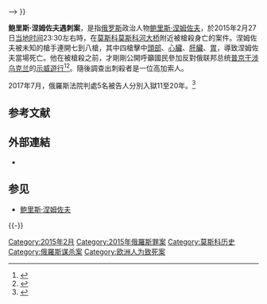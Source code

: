 {{expand|time=2015-03-09T15:16:24+00:00}}
{{Infobox civilian attack
|title       = 鲍里斯·涅姆佐夫遇刺案
|image       = There are flowers and candles near the site of the murder of Boris Nemtsov.jpg
|alt         = 
|caption     = 在涅姆佐夫被暗殺地點附近所獻上的[[鮮花|鮮花]]和[[蠟燭|蠟燭]]
|map         = 
|map_size    =
|map_alt     =
|map_caption =
|location    =  [[莫斯科|莫斯科]][[莫斯科河大桥|莫斯科河大桥]]<ref name=BBC1>{{cite web |url = http://www.bbc.co.uk/news/world-europe-31669061 |title = Russia opposition politician Boris Nemtsov shot dead |publisher = [[BBC|BBC]] |accessdate = 28 February 2015}}</ref>
|target      = [[鮑里斯·涅姆佐夫|鮑里斯·涅姆佐夫]]
|coordinates = {{Coord|55|45|00|N|37|37|26|E|region:RU-MOS_type:event|display=inline,title}}
|date        = {{start date|2015|02|27|df=yes}}
|time        = 23:31<ref>[https://meduza.io/news/2015/02/28/tvts-opublikoval-zapisi-s-zafiksirovavshey-ubiystvo-borisa-nemtsova-kamery ТВЦ опубликовал запись с зафиксировавшей убийство Бориса Немцова камеры] {{Wayback|url=https://meduza.io/news/2015/02/28/tvts-opublikoval-zapisi-s-zafiksirovavshey-ubiystvo-borisa-nemtsova-kamery |date=20150402110553 }} {{ru icon}}</ref>
|timezone    = [[UTC+03:00|UTC+03:00]]
|type        = [[謀殺|謀殺]]、{{link-en|飛車槍擊|drive-by shooting}}
|fatalities  = 1
|injuries    = 
|victims     = <!-- or |victim      = -->
|perpetrators= <!-- or |perpetrator = -->  <!-- alias: |perps = or |perp = -->
|susperps    = Anzor Gubashev <br> Zaur Dadaev
|weapons     = [[馬卡洛夫手槍|馬卡洛夫手槍]]<ref>{{cite news |last1=Ostroukh |first1=Andrey |last2=Kolyandr |first2=Alexander |date=28 February 2015 |title = Russia Probes Motives in assassination of Putin Critic Boris Nemtsov |url = http://www.wsj.com/articles/russian-investigators-in-boris-nemtsov-killing-look-at-several-possible-motives-1425129399 |newspaper=The Wall Street Journal |access-date=28 February 2015}}</ref>
|numparts    = <!-- or | numpart     = -->
|dfens       = <!-- or | dfen        = -->
|motive      =
|website     = <!-- URL|example.com}} -->
}}

'''鲍里斯·涅姆佐夫遇刺案'''，是指[[俄罗斯|俄罗斯]]政治人物[[鲍里斯·涅姆佐夫|鲍里斯·涅姆佐夫]]，於2015年2月27日[[莫斯科时间|当地时间]]23:30左右時，在[[莫斯科|莫斯科]][[莫斯科河大桥|莫斯科河大桥]]附近被槍殺身亡的案件。涅姆佐夫被未知的槍手連開七到八槍，其中四槍擊中[[頭部|頭部]]、[[心臟|心臟]]、[[肝臟|肝臟]]、[[胃|胃]]，導致涅姆佐夫當場死亡。他在被槍殺之前，才剛剛公開呼籲國民參加反對俄联邦总统[[弗拉基米尔·弗拉基米罗维奇·普京|普京]][[乌克兰亲俄罗斯武装冲突_(2014年－2015年)|干涉乌克兰]]的[[示威|示威]][[遊行|遊行]]<ref name=中央社>{{cite news |title = 俄反政府示威前 涅姆佐夫中7-8槍身亡 |url = http://www.cna.com.tw/news/aopl/201502280031-1.aspx |accessdate=2015-03-09 |agency= 中央社 |date = 2015-02-28}}</ref><ref>{{cite web |url = http://www.nytimes.com/2015/02/28/magazine/after-boris-nemtsovs-assassination-there-are-no-longer-any-limits.html |script-title =en:After Boris Nemtsov's Assassination, ‘There Are No Longer Any Limits’|work = [[The_New_York_Times|The New York Times]] |author = Julia Ioffe |date = 28 February 2015 |accessdate = 5 March 2015}}</ref>。隨後調查出刺殺者是一位高加索人。

2017年7月，俄羅斯法院判處5名被告人分別入獄11至20年。<ref>{{Cite news|url=http://www.reuters.com/article/us-russia-nemtsov-idUSKBN19Y0TE|title=Russia hands 20-year jail term to killer of Putin critic Nemtsov|publisher=Reuters |date=2017-07-13}}</ref>

==参考文献==
{{reflist}}
== 外部連結 ==
* {{Commons category-inline|Murder of Boris Nemtsov}}

== 参见 ==
* [[鲍里斯·涅姆佐夫|鲍里斯·涅姆佐夫]]

{{-}}
{{Portal bar|俄罗斯|政治|死亡|历史}}

[[Category:2015年2月|Category:2015年2月]]
[[Category:2015年俄羅斯罪案|Category:2015年俄羅斯罪案]]
[[Category:莫斯科历史|Category:莫斯科历史]]
[[Category:俄羅斯谋杀案|Category:俄羅斯谋杀案]]
[[Category:欧洲人为致死案|Category:欧洲人为致死案]]